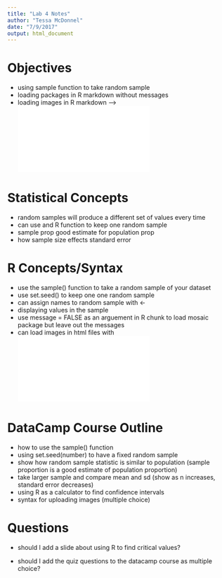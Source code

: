 ```yaml
---
title: "Lab 4 Notes"
author: "Tessa McDonnel"
date: "7/9/2017"
output: html_document
---
```


# Objectives
- using sample function to take random sample
- loading packages in R markdown without messages
- loading images in R markdown --> ![](imagename.ext)

# Statistical Concepts
- random samples will produce a different set of values every time
- can use and R function to keep one random sample
- sample prop good estimate for population prop
- how sample size effects standard error

# R Concepts/Syntax
- use the sample() function to take a random sample of your dataset
- use set.seed() to keep one one random sample
- can assign names to random sample with <- 
- displaying values in the sample
- use message = FALSE as an arguement in R chunk to load mosaic package but leave out the messages
- can load images in html files with ![](imagename.ext)

# DataCamp Course Outline
- how to use the sample() function
- using set.seed(number) to have a fixed random sample
- show how random sample statistic is similar to population (sample proportion is a good estimate of population proportion)
- take larger sample and compare mean and sd (show as n increases, standard error decreases)
- using R as a calculator to find confidence intervals
- syntax for uploading images (multiple choice)

# Questions
- should I add a slide about using R to find critical values?

- should I add the quiz questions to the datacamp course as multiple choice?





